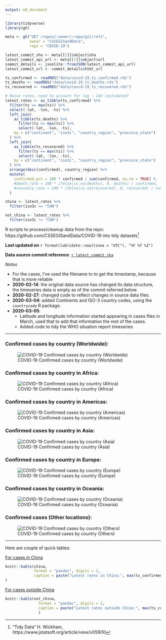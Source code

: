 ```yaml
---
output: md_document
---
```


```r
library(tidyverse)
library(gh)

meta <- gh("GET /repos/:owner/:repo/git/refs",
           owner = "CSSEGISandData",
           repo = "COVID-19")

latest_commit_sha <- meta[[1]]$object$sha
latest_commit_api_url <- meta[[1]]$object$url
commit_details <- jsonlite::fromJSON(latest_commit_api_url)
latest_commit_url <- commit_details$html_url

ts_confirmed <- readRDS("data/covid-19_ts_confirmed.rds")
ts_deaths <- readRDS("data/covid-19_ts_deaths.rds")
ts_recovered <- readRDS("data/covid-19_ts_recovered.rds")

# Naive rates, need to account for lag ~ 14d (estimated)
latest_rates <- as_tibble(ts_confirmed) %>%
  filter(ts == max(ts)) %>%
  select(-lat, -lon, -ts) %>%
  left_join(
    as_tibble(ts_deaths) %>%
      filter(ts == max(ts)) %>%
      select(-lat, -lon, -ts),
    by = c("continent", "iso3c", "country_region", "province_state")
  ) %>%
  left_join(
    as_tibble(ts_recovered) %>%
      filter(ts == max(ts)) %>%
      select(-lat, -lon, -ts),
    by = c("continent", "iso3c", "country_region", "province_state")
  ) %>%
  arrange(desc(confirmed), country_region) %>%
  mutate(
    confirmed_pct = 100 * confirmed / sum(confirmed, na.rm = TRUE) #,
    #death_rate = 100 * ifelse(is.na(deaths), 0, deaths) / confirmed,
    #recovery_rate = 100 * ifelse(is.na(recovered), 0, recovered) / confirmed
  )

china <- latest_rates %>%
  filter(iso3c == "CHN")

not_china <- latest_rates %>%
  filter(iso3c != "CHN")

```


R scripts to process/cleanup data from the repo: https://github.com/CSSEGISandData/COVID-19 into tidy datasets[^tidypaper]

[^tidypaper]: "Tidy Data" H. Wickham, https://www.jstatsoft.org/article/view/v059i10

**Last updated on** `r format(lubridate::now(tzone = "UTC"), "%F %T %Z")`

**Data source commit reference**: [`r latest_commit_sha`](`r latest_commit_url`) 

*Notes*

  - For the cases, I've used the filename to to get the timestamp, because that is more reliable
  - **2020-02-14**: the original data source has changed its data structure, the timeseries data is empty as of the commit referred below.
  - **2020-02-27**: changed code to reflect changes in source data files.
  - **2020-03-04**: added Continents and ISO-3 country codes, using the `countrycode` R package.
  - **2020-03-05**: 
	- Latitude and longitude information started appearing in cases files in March, used that to add that information the rest of the cases.
	- Added code to tidy the WHO situation report timeseries

-----

### Confirmed cases by country (Worldwide):

![COVID-19 Confirmed cases by country (Worldwide)](covid19-confirmed-cases-by-country.png)

### Confirmed cases by country in Africa:

![COVID-19 Confirmed cases by country (Africa)](africa-covid19-confirmed-cases-by-country.png)

### Confirmed cases by country in Americas:

![COVID-19 Confirmed cases by country (Americas)](americas-covid19-confirmed-cases-by-country.png)

### Confirmed cases by country in Asia:

![COVID-19 Confirmed cases by country (Asia)](asia-covid19-confirmed-cases-by-country.png)

### Confirmed cases by country in Europe:

![COVID-19 Confirmed cases by country (Europe)](europe-covid19-confirmed-cases-by-country.png)

### Confirmed cases by country in Oceania:

![COVID-19 Confirmed cases by country (Oceania)](oceania-covid19-confirmed-cases-by-country.png)

### Confirmed cases (Other locations):

![COVID-19 Confirmed cases by country (Others)](others-covid19-confirmed-cases-by-country.png)

-----

Here are couple of quick tables:

[For cases in China](https://github.com/jmcastagnetto/covid-19-data-cleanup/blob/master/latest_china_rates.md)

```r
knitr::kable(china,
             format = "pandoc", digits = 2,
             caption = paste("Latest rates in China:", max(ts_confirmed$ts))
)
```

[For cases outside China](https://github.com/jmcastagnetto/covid-19-data-cleanup/blob/master/latest_not_china_rates.md) 

```r
knitr::kable(not_china,
               format = "pandoc", digits = 2,
               caption = paste("Latest rates outside China:", max(ts_confirmed$ts))
               )
```

